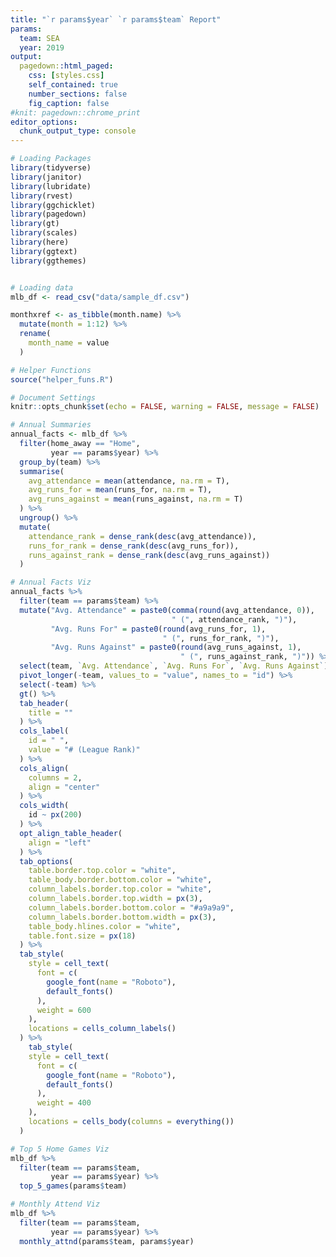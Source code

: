 ```yaml
---
title: "`r params$year` `r params$team` Report"
params:
  team: SEA
  year: 2019
output:
  pagedown::html_paged:
    css: [styles.css]
    self_contained: true
    number_sections: false
    fig_caption: false
#knit: pagedown::chrome_print
editor_options: 
  chunk_output_type: console
---
```


```r
# Loading Packages
library(tidyverse)
library(janitor)
library(lubridate)
library(rvest)
library(ggchicklet)
library(pagedown)
library(gt)
library(scales)
library(here)
library(ggtext)
library(ggthemes)


# Loading data
mlb_df <- read_csv("data/sample_df.csv")

monthxref <- as_tibble(month.name) %>% 
  mutate(month = 1:12) %>% 
  rename(
    month_name = value
  )

# Helper Functions
source("helper_funs.R")

# Document Settings
knitr::opts_chunk$set(echo = FALSE, warning = FALSE, message = FALSE)
```


```r
# Annual Summaries
annual_facts <- mlb_df %>% 
  filter(home_away == "Home",
         year == params$year) %>% 
  group_by(team) %>% 
  summarise(
    avg_attendance = mean(attendance, na.rm = T),
    avg_runs_for = mean(runs_for, na.rm = T),
    avg_runs_against = mean(runs_against, na.rm = T)
  ) %>% 
  ungroup() %>% 
  mutate(
    attendance_rank = dense_rank(desc(avg_attendance)),
    runs_for_rank = dense_rank(desc(avg_runs_for)),
    runs_against_rank = dense_rank(desc(avg_runs_against))
  )
```

```r
# Annual Facts Viz
annual_facts %>% 
  filter(team == params$team) %>% 
  mutate("Avg. Attendance" = paste0(comma(round(avg_attendance, 0)), 
                                    " (", attendance_rank, ")"),
         "Avg. Runs For" = paste0(round(avg_runs_for, 1),
                                  " (", runs_for_rank, ")"),
         "Avg. Runs Against" = paste0(round(avg_runs_against, 1),
                                      " (", runs_against_rank, ")")) %>% 
  select(team, `Avg. Attendance`, `Avg. Runs For`, `Avg. Runs Against`)  %>% 
  pivot_longer(-team, values_to = "value", names_to = "id") %>% 
  select(-team) %>% 
  gt() %>% 
  tab_header(
    title = ""
  ) %>% 
  cols_label(
    id = " ",
    value = "# (League Rank)"
  ) %>% 
  cols_align(
    columns = 2,
    align = "center"
  ) %>% 
  cols_width(
    id ~ px(200)
  ) %>% 
  opt_align_table_header(
    align = "left"
  ) %>% 
  tab_options(
    table.border.top.color = "white",
    table_body.border.bottom.color = "white",
    column_labels.border.top.color = "white",
    column_labels.border.top.width = px(3),
    column_labels.border.bottom.color = "#a9a9a9",
    column_labels.border.bottom.width = px(3),
    table_body.hlines.color = "white",
    table.font.size = px(18)
  ) %>% 
  tab_style(
    style = cell_text(
      font = c(
        google_font(name = "Roboto"),
        default_fonts()
      ),
      weight = 600
    ),
    locations = cells_column_labels()
  ) %>% 
    tab_style(
    style = cell_text(
      font = c(
        google_font(name = "Roboto"),
        default_fonts()
      ),
      weight = 400
    ),
    locations = cells_body(columns = everything())
  )

```

```r
# Top 5 Home Games Viz
mlb_df %>% 
  filter(team == params$team,
         year == params$year) %>% 
  top_5_games(params$team)
```


```r
# Monthly Attend Viz
mlb_df %>% 
  filter(team == params$team,
         year == params$year) %>% 
  monthly_attnd(params$team, params$year)

```




